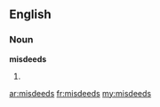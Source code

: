 ==English==

===Noun===
'''misdeeds'''

# {{plural of|[[misdeed]]}}

[[ar:misdeeds]]
[[fr:misdeeds]]
[[my:misdeeds]]
